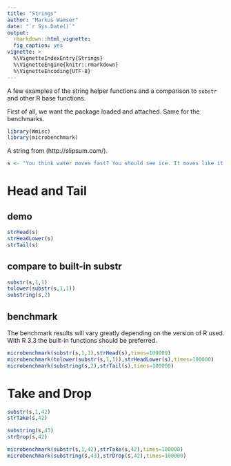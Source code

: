 ---
title: "Strings"
author: "Markus Wamser"
date: "`r Sys.Date()`"
output: 
  rmarkdown::html_vignette:
  fig_caption: yes
vignette: >
  %\VignetteIndexEntry{Strings}
  %\VignetteEngine{knitr::rmarkdown}
  %\VignetteEncoding{UTF-8}
---

A few examples of the string helper functions and a comparison to `substr` and other R base functions.

First of all, we want the package loaded and attached. Same for the benchmarks.

```{r}
library(Wmisc)
library(microbenchmark)
```

A string from (http://slipsum.com/).

```{r}
s <- "You think water moves fast? You should see ice. It moves like it has a mind. Like it knows it killed the world once and got a taste for murder. After the avalanche, it took us a week to climb out. Now, I don't know exactly when we turned on each other, but I know that seven of us survived the slide... and only five made it out. Now we took an oath, that I'm breaking now. We said we'd say it was the snow that killed the other two, but it wasn't. Nature is lethal but it doesn't hold a candle to man."
```

# Head and Tail

## demo

```{r}
strHead(s)
strHeadLower(s)
strTail(s)
```

## compare to built-in substr

```{r}
substr(s,1,1)
tolower(substr(s,1,1))
substring(s,2)
```

## benchmark

The benchmark results will vary greatly depending on the version of R used. With R 3.3 the built-in functions should be preferred.

```{r}
microbenchmark(substr(s,1,1),strHead(s),times=100000)
microbenchmark(tolower(substr(s,1,1)),strHeadLower(s),times=100000)
microbenchmark(substring(s,2),strTail(s),times=100000)
```

# Take and Drop

```{r}
substr(s,1,42)
strTake(s,42)
```

```{r}
substring(s,43)
strDrop(s,42)
```

```{r}
microbenchmark(substr(s,1,42),strTake(s,42),times=100000)
microbenchmark(substring(s,43),strDrop(s,42),times=100000)
```
